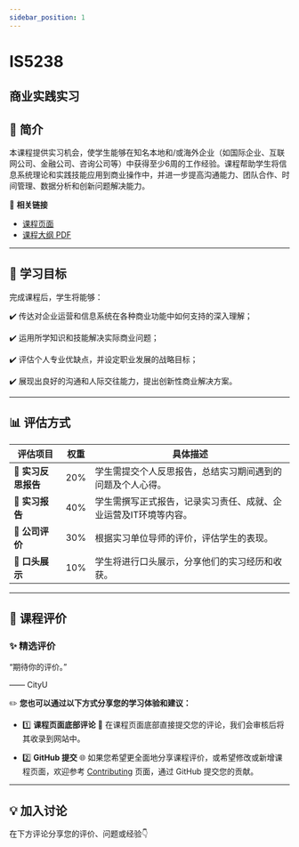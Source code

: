 ```yaml
---
sidebar_position: 1
---
```


# IS5238
## 商业实践实习

## **📘 简介**
本课程提供实习机会，使学生能够在知名本地和/或海外企业（如国际企业、互联网公司、金融公司、咨询公司等）中获得至少6周的工作经验。课程帮助学生将信息系统理论和实践技能应用到商业操作中，并进一步提高沟通能力、团队合作、时间管理、数据分析和创新问题解决能力。

🔗 **相关链接**
- [课程页面](https://www.cityu.edu.hk/catalogue/pg/202526/course/IS5238.htm)
- [课程大纲 PDF](https://www.cityu.edu.hk/catalogue/pg/202526/course/IS5238.pdf)

---

## **🎯 学习目标**

完成课程后，学生将能够：

✔️ 传达对企业运营和信息系统在各种商业功能中如何支持的深入理解；

✔️ 运用所学知识和技能解决实际商业问题；

✔️ 评估个人专业优缺点，并设定职业发展的战略目标；

✔️ 展现出良好的沟通和人际交往能力，提出创新性商业解决方案。

---

## **📊 评估方式**

| **评估项目**          | **权重** | **具体描述**                                                                                       |
|----------------------|---------|---------------------------------------------------------------------------------------------------|
| **📄 实习反思报告**   | 20%     | 学生需提交个人反思报告，总结实习期间遇到的问题及个人心得。                                       |
| **📄 实习报告**       | 40%     | 学生需撰写正式报告，记录实习责任、成就、企业运营及IT环境等内容。                               |
| **📄 公司评价**       | 30%     | 根据实习单位导师的评价，评估学生的表现。                                                         |
| **📄 口头展示**       | 10%     | 学生将进行口头展示，分享他们的实习经历和收获。                                                   |

---

## **💬 课程评价**

### ✨ **精选评价**
<div className={commentStyles.commentBox}>
    <p className={commentStyles.commentText}>
        “期待你的评价。”
    </p>
    <p className={commentStyles.commentAuthor}>—— CityU</p>
</div>

✏️ **您也可以通过以下方式分享您的学习体验和建议：**

- 1️⃣ **课程页面底部评论**
💬 在课程页面底部直接提交您的评论，我们会审核后将其收录到网站中。

- 2️⃣ **GitHub 提交**
🌐 如果您希望更全面地分享课程评价，或希望修改或新增课程页面，欢迎参考 [Contributing](/contributing) 页面，通过 GitHub 提交您的贡献。


---

## **💡 加入讨论**

在下方评论分享您的评价、问题或经验👇
<Utterances />
